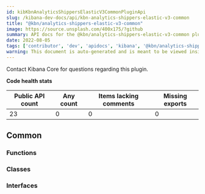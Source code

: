 ```yaml
---
id: kibKbnAnalyticsShippersElasticV3CommonPluginApi
slug: /kibana-dev-docs/api/kbn-analytics-shippers-elastic-v3-common
title: "@kbn/analytics-shippers-elastic-v3-common"
image: https://source.unsplash.com/400x175/?github
summary: API docs for the @kbn/analytics-shippers-elastic-v3-common plugin
date: 2022-08-05
tags: ['contributor', 'dev', 'apidocs', 'kibana', '@kbn/analytics-shippers-elastic-v3-common']
warning: This document is auto-generated and is meant to be viewed inside our experimental, new docs system. Reach out in #docs-engineering for more info.
---
```




Contact Kibana Core for questions regarding this plugin.

**Code health stats**

| Public API count  | Any count | Items lacking comments | Missing exports |
|-------------------|-----------|------------------------|-----------------|
| 23 | 0 | 0 | 0 |

## Common

### Functions
<DocDefinitionList data={kbnAnalyticsShippersElasticV3CommonObj.common.functions}/>

### Classes
<DocDefinitionList data={kbnAnalyticsShippersElasticV3CommonObj.common.classes}/>

### Interfaces
<DocDefinitionList data={kbnAnalyticsShippersElasticV3CommonObj.common.interfaces}/>

